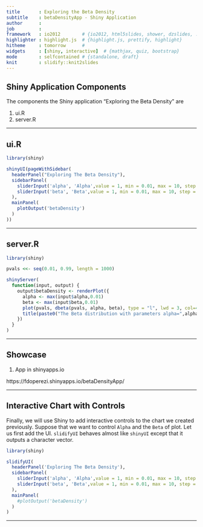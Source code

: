 ---
title       : Exploring the Beta Density
subtitle    : betaDensityApp - Shiny Application
author      : 
job         : 
framework   : io2012        # {io2012, html5slides, shower, dzslides, ...}
highlighter : highlight.js  # {highlight.js, prettify, highlight}
hitheme     : tomorrow      # 
widgets     : [shiny, interactive]  # {mathjax, quiz, bootstrap}
mode        : selfcontained # {standalone, draft}
knit        : slidify::knit2slides
---

## Shiny Application Components

The components the Shiny application "Exploring the Beta Density" are

1. ui.R
2. server.R

---

## ui.R

```{r eval=FALSE}
library(shiny)

shinyUI(pageWithSidebar(
  headerPanel("Exploring The Beta Density"),
  sidebarPanel(
    sliderInput('alpha', 'Alpha',value = 1, min = 0.01, max = 10, step = 0.5,),
    sliderInput('beta', 'Beta',value = 1, min = 0.01, max = 10, step = 0.5,)
  ),
  mainPanel(
    plotOutput('betaDensity')
  )
))
```

---

## server.R

```{r eval=FALSE}
library(shiny)

pvals <<- seq(0.01, 0.99, length = 1000)

shinyServer(
  function(input, output) {
    output$betaDensity <- renderPlot({
      alpha <- max(input$alpha,0.01)
      beta <- max(input$beta,0.01)
      plot(pvals, dbeta(pvals, alpha, beta), type = "l", lwd = 3, col=4, frame = FALSE)
      title(paste0("The Beta distribution with parameters alpha=",alpha," and beta=",beta," has density"))
    })
  }
)
```

---

## Showcase

1. App in shinyapps.io

https://fdoperezi.shinyapps.io/betaDensityApp/

---

## Interactive Chart with Controls

Finally, we will use Shiny to add interactive controls to the chart we created previously. Suppose that we want to control `Alpha` and the `Beta` of plot. Let us first add the UI. `slidifyUI` behaves almost like `shinyUI` except that it outputs a character vector.

```{r opts.label = 'shiny'}
library(shiny)

slidifyUI(
  headerPanel('Exploring The Beta Density'),
  sidebarPanel(
    sliderInput('alpha', 'Alpha',value = 1, min = 0.01, max = 10, step = 0.5,),
    sliderInput('beta', 'Beta',value = 1, min = 0.01, max = 10, step = 0.5,)
  ),
  mainPanel(
    #plotOutput('betaDensity')
  )
)
```
---